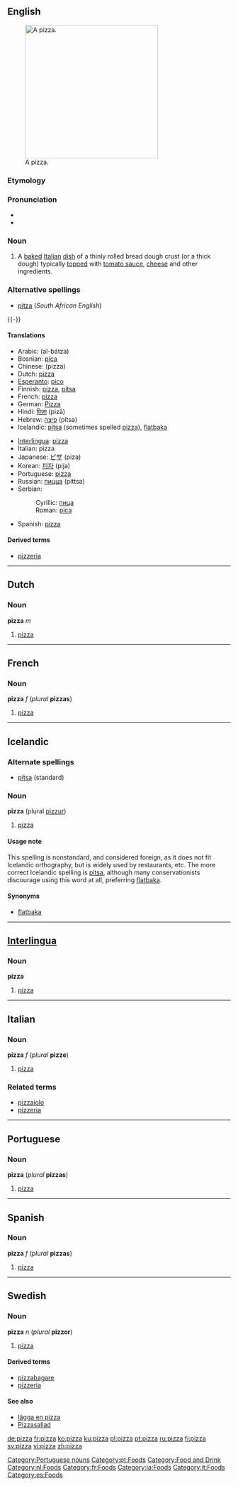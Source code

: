 {{see|Pizza}}

==English==
{{wikipedia}}
[[Image:Supreme pizza.jpg|thumb|300px|right|A pizza.]]
===Etymology===
{{It.}}

===Pronunciation===
* {{IPA|/piːtsə/}}
* {{audio|en-us-pizza.ogg|Audio (US)}}

===Noun===
{{en-noun|pl2=pizze}}

# A [[baked]] [[Italian]] [[dish]] of a thinly rolled bread dough crust (or a thick dough) typically [[top]]ped with [[tomato sauce]], [[cheese]] and other ingredients.

===Alternative spellings===
*[[pitza]] (''South African English'')
{{-}}
====Translations====
{{top}}
*Arabic: {{ARchar|[[البتزة|البَتْزَة]]}} (al-bátza) {{f}}
*Bosnian: [[pica]] {{f}}
*Chinese: (pizza)
*Dutch: [[#Dutch|pizza]] {{m}}
*[[Esperanto]]: [[pico]]
*Finnish: [[#Finnish|pizza]], [[pitsa]]
*French: [[#French|pizza]] {{f}}
*German: [[Pizza]] {{f}}
*Hindi: [[पिज़ा]] (pizā) {{m}}
*Hebrew: [[פיצה]] (pítsa)
*Icelandic: [[pítsa]] {{f}} (sometimes spelled [[#Icelandic|pizza]]), [[flatbaka]] {{f}}
{{mid}}
*[[Interlingua]]: [[#Interlingua|pizza]]
*Italian: pizza {{f}}
*Japanese: [[ピザ]] (piza)
*Korean: [[피자]] (pija)
*Portuguese: [[#Portuguese|pizza]] {{f}}
*Russian: [[пицца]] (píttsa) {{f}}
*Serbian:
*:Cyrillic: [[пица]] {{f}}
*:Roman: [[pica]] {{f}}
*Spanish: [[#Spanish|pizza]] {{f}}
{{bottom}}

====Derived terms====
* [[pizzeria]]

----
==Dutch==
===Noun===
'''pizza''' ''m''

#[[#English|pizza]]

----
==French==
===Noun===
'''pizza''' ''f'' (''plural'' '''pizzas''')

#[[#English|pizza]]

----
==Icelandic==
===Alternate spellings===
*[[pítsa]] (standard)

===Noun===
'''pizza''' {{f}} (plural [[pizzur]])

#[[#English|pizza]]

====Usage note====
This spelling is nonstandard, and considered foreign, as it does not fit Icelandic orthography, but is widely used by restaurants, etc. The more correct Icelandic spelling is [[pítsa]], although many conservationists discourage using this word at all, preferring [[flatbaka]].

====Synonyms====
*[[flatbaka]]

----
==[[Interlingua]]==
===Noun===
'''pizza'''

#[[#English|pizza]]

----
==Italian==
===Noun===
'''pizza''' ''f'' (''plural'' '''pizze''')

#[[#English|pizza]]

===Related terms===
*[[pizzaiolo]]
*[[pizzeria]]

----
==Portuguese==
===Noun===
'''pizza''' {{f}} (''plural'' '''pizzas''')

# [[#English|pizza]]

[[Category:Portuguese nouns]]
[[Category:pt:Foods]]

----
==Spanish==
===Noun===
'''pizza''' ''f'' (''plural'' '''pizzas''')

# [[#English|pizza]]

----
==Swedish==
===Noun===
'''pizza''' ''n'' (''plural'' '''pizzor''')

#[[#English|pizza]]

====Derived terms====
*[[pizzabagare]]
*[[pizzeria]]

====See also====
*[[lägga en pizza]]
*[[Pizzasallad]]
[[Category:Food and Drink]]
[[Category:nl:Foods]]
[[Category:fr:Foods]]
[[Category:ia:Foods]]
[[Category:it:Foods]]
[[Category:es:Foods]]

[[de:pizza]]
[[fr:pizza]]
[[ko:pizza]]
[[ku:pizza]]
[[pl:pizza]]
[[pt:pizza]]
[[ru:pizza]]
[[fi:pizza]]
[[sv:pizza]]
[[vi:pizza]]
[[zh:pizza]]